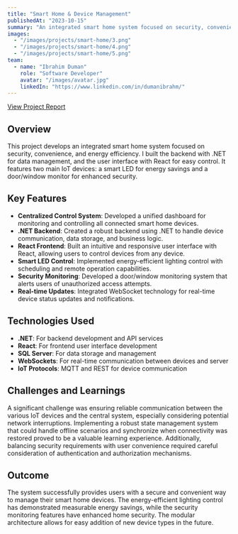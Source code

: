 ```yaml
---
title: "Smart Home & Device Management"
publishedAt: "2023-10-15"
summary: "An integrated smart home system focused on security, convenience, and energy efficiency with a .NET backend and React frontend."
images:
  - "/images/projects/smart-home/3.png"
  - "/images/projects/smart-home/4.png"
  - "/images/projects/smart-home/5.png"
team:
  - name: "Ibrahim Duman"
    role: "Software Developer"
    avatar: "/images/avatar.jpg"
    linkedIn: "https://www.linkedin.com/in/dumanibrahm/"
---
```


[View Project Report](https://drive.google.com/file/d/1fMdRwDnZ4tp7n_baqZGcqMLeS2QySWMx/view)
## Overview

This project develops an integrated smart home system focused on security, convenience, and energy efficiency. I built the backend with .NET for data management, and the user interface with React for easy control. It features two main IoT devices: a smart LED for energy savings and a door/window monitor for enhanced security.

## Key Features

- **Centralized Control System**: Developed a unified dashboard for monitoring and controlling all connected smart home devices.
- **.NET Backend**: Created a robust backend using .NET to handle device communication, data storage, and business logic.
- **React Frontend**: Built an intuitive and responsive user interface with React, allowing users to control devices from any device.
- **Smart LED Control**: Implemented energy-efficient lighting control with scheduling and remote operation capabilities.
- **Security Monitoring**: Developed a door/window monitoring system that alerts users of unauthorized access attempts.
- **Real-time Updates**: Integrated WebSocket technology for real-time device status updates and notifications.

## Technologies Used

- **.NET**: For backend development and API services
- **React**: For frontend user interface development
- **SQL Server**: For data storage and management
- **WebSockets**: For real-time communication between devices and server
- **IoT Protocols**: MQTT and REST for device communication

## Challenges and Learnings

A significant challenge was ensuring reliable communication between the various IoT devices and the central system, especially considering potential network interruptions. Implementing a robust state management system that could handle offline scenarios and synchronize when connectivity was restored proved to be a valuable learning experience. Additionally, balancing security requirements with user convenience required careful consideration of authentication and authorization mechanisms.

## Outcome

The system successfully provides users with a secure and convenient way to manage their smart home devices. The energy-efficient lighting control has demonstrated measurable energy savings, while the security monitoring features have enhanced home security. The modular architecture allows for easy addition of new device types in the future. 